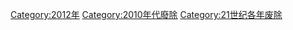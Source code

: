 {{discat|201|2|2010|2020}}
{{Commonscat|2012 disestablishments}}

[[Category:2012年|Category:2012年]]
[[Category:2010年代廢除|Category:2010年代廢除]]
[[Category:21世纪各年废除|Category:21世纪各年废除]]